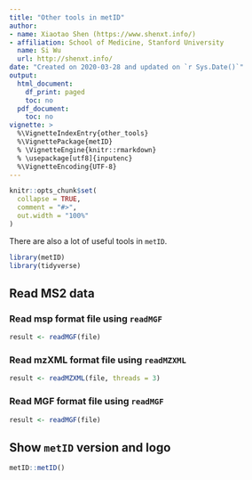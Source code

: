```yaml
---
title: "Other tools in metID"
author:
- name: Xiaotao Shen (https://www.shenxt.info/)
- affiliation: School of Medicine, Stanford University
  name: Si Wu
  url: http://shenxt.info/
date: "Created on 2020-03-28 and updated on `r Sys.Date()`"
output:
  html_document:
    df_print: paged
    toc: no
  pdf_document:
    toc: no
vignette: >
  %\VignetteIndexEntry{other_tools}
  %\VignettePackage{metID}
  % \VignetteEngine{knitr::rmarkdown}
  % \usepackage[utf8]{inputenc}
  %\VignetteEncoding{UTF-8}
---
```


```r
knitr::opts_chunk$set(
  collapse = TRUE,
  comment = "#>",
  out.width = "100%"
)
```

There are also a lot of useful tools in `metID`.

```r
library(metID)
library(tidyverse)
```

## Read MS2 data

### Read msp format file using `readMGF`

```r
result <- readMGF(file)
```

### Read mzXML format file using `readMZXML`

```r
result <- readMZXML(file, threads = 3)
```

### Read MGF format file using `readMGF`

```r
result <- readMGF(file)
```


## Show `metID` version and logo

```r
metID::metID()
```
